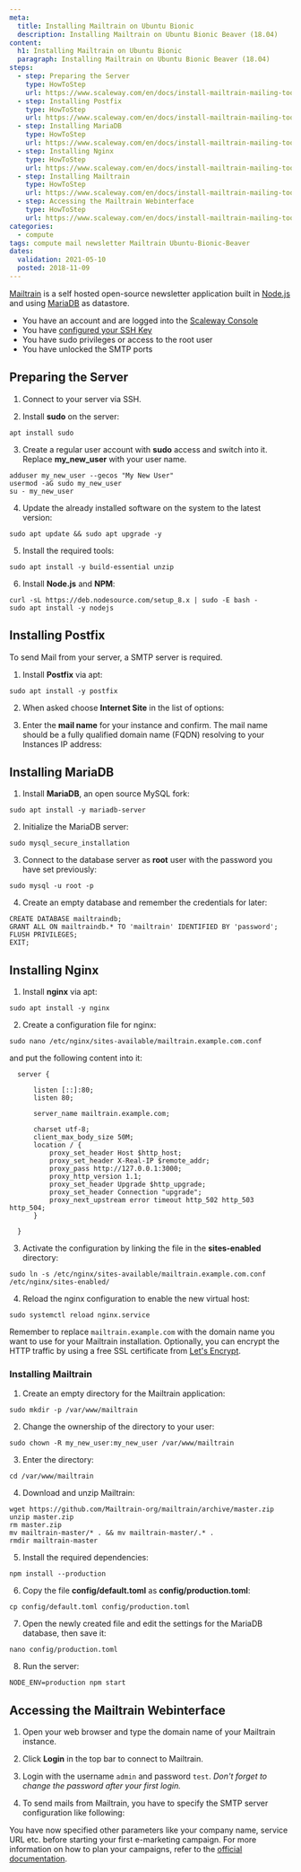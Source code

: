```yaml
---
meta:
  title: Installing Mailtrain on Ubuntu Bionic
  description: Installing Mailtrain on Ubuntu Bionic Beaver (18.04)
content:
  h1: Installing Mailtrain on Ubuntu Bionic
  paragraph: Installing Mailtrain on Ubuntu Bionic Beaver (18.04)
steps:
  - step: Preparing the Server
    type: HowToStep
    url: https://www.scaleway.com/en/docs/install-mailtrain-mailing-tool/#-Preparing-the-Server
  - step: Installing Postfix
    type: HowToStep
    url: https://www.scaleway.com/en/docs/install-mailtrain-mailing-tool/#-Installing-Postfix
  - step: Installing MariaDB
    type: HowToStep
    url: https://www.scaleway.com/en/docs/install-mailtrain-mailing-tool/#-Installing-MariaDB
  - step: Installing Nginx
    type: HowToStep
    url: https://www.scaleway.com/en/docs/install-mailtrain-mailing-tool/#-Installing-Nginx
  - step: Installing Mailtrain
    type: HowToStep
    url: https://www.scaleway.com/en/docs/install-mailtrain-mailing-tool/#-Installing-Mailtrain
  - step: Accessing the Mailtrain Webinterface
    type: HowToStep
    url: https://www.scaleway.com/en/docs/install-mailtrain-mailing-tool/#-Accessing-the-Mailtrain-Webinterface
categories:
  - compute
tags: compute mail newsletter Mailtrain Ubuntu-Bionic-Beaver
dates:
  validation: 2021-05-10
  posted: 2018-11-09
---
```


[Mailtrain](https://mailtrain.org/) is a self hosted open-source newsletter application built in [Node.js](https://nodejs.org/en/) and using [MariaDB](https://www.scaleway.com/docs/how-to-install-mariadb-on-ubuntu/) as datastore.

<Message type="requirement">

  - You have an account and are logged into the [Scaleway Console](https://console.scaleway.com)
  - You have [configured your SSH Key](/console/my-project/how-to/create-ssh-key)
  - You have sudo privileges or access to the root user
  - You have unlocked the SMTP ports

</Message>

## Preparing the Server

1. Connect to your server via SSH.

2. Install **sudo** on the server:

  ```
  apt install sudo
  ```

3. Create a regular user account with **sudo** access and switch into it. Replace **my_new_user** with your user name.

  ```
  adduser my_new_user --gecos "My New User"
  usermod -aG sudo my_new_user
  su - my_new_user
  ```

4. Update the already installed software on the system to the latest version:

  ```
  sudo apt update && sudo apt upgrade -y
  ```

5. Install the required tools:

  ```
  sudo apt install -y build-essential unzip
  ```

6. Install **Node.js** and **NPM**:

  ```
  curl -sL https://deb.nodesource.com/setup_8.x | sudo -E bash -
  sudo apt install -y nodejs
  ```

## Installing Postfix

To send Mail from your server, a SMTP server is required.

1. Install **Postfix** via apt:

  ```
  sudo apt install -y postfix
  ```

2. When asked choose **Internet Site** in the list of options:

  <Lightbox src="scaleway-postfix_internet_site.png" alt="" />

3. Enter the **mail name** for your instance and confirm. The mail name should be a fully qualified domain name (FQDN) resolving to your Instances IP address:

  <Lightbox src="scaleway-postfix_mail_name.png" alt="" />

## Installing MariaDB

1. Install **MariaDB**, an open source MySQL fork:

  ```
  sudo apt install -y mariadb-server
  ```

2. Initialize the MariaDB server:

  ```
  sudo mysql_secure_installation
  ```

3. Connect to the database server as **root** user with the password you have set previously:

  ```
  sudo mysql -u root -p
  ```

4. Create an empty database and remember the credentials for later:

  ```
  CREATE DATABASE mailtraindb;
  GRANT ALL ON mailtraindb.* TO 'mailtrain' IDENTIFIED BY 'password';
  FLUSH PRIVILEGES;
  EXIT;
  ```

## Installing Nginx

1. Install **nginx** via apt:

  ```
  sudo apt install -y nginx
  ```

2. Create a configuration file for nginx:

  ```
  sudo nano /etc/nginx/sites-available/mailtrain.example.com.conf
  ```

  and put the following content into it:

  ```
    server {

        listen [::]:80;
        listen 80;

        server_name mailtrain.example.com;

        charset utf-8;
        client_max_body_size 50M;
        location / {
            proxy_set_header Host $http_host;
            proxy_set_header X-Real-IP $remote_addr;
            proxy_pass http://127.0.0.1:3000;
            proxy_http_version 1.1;
            proxy_set_header Upgrade $http_upgrade;
            proxy_set_header Connection "upgrade";
            proxy_next_upstream error timeout http_502 http_503 http_504;
        }

    }
  ```

3. Activate the configuration by linking the file in the **sites-enabled** directory:

  ```
  sudo ln -s /etc/nginx/sites-available/mailtrain.example.com.conf /etc/nginx/sites-enabled/
  ```

4. Reload the nginx configuration to enable the new virtual host:

  ```
  sudo systemctl reload nginx.service
  ```

<Message type="important">

  Remember to replace `mailtrain.example.com` with the domain name you want to use for your Mailtrain installation. Optionally, you can encrypt the HTTP traffic by using a free SSL certificate from [Let's Encrypt](/tutorials/installation-lemp-ubuntu-bionic#configuring-ssl-with-let's-encrypt).

</Message>


### Installing Mailtrain

1. Create an empty directory for the Mailtrain application:

  ```
  sudo mkdir -p /var/www/mailtrain
  ```

2. Change the ownership of the directory to your user:

  ```
  sudo chown -R my_new_user:my_new_user /var/www/mailtrain
  ```

3. Enter the directory:

  ```
  cd /var/www/mailtrain
  ```

4. Download and unzip Mailtrain:

  ```
  wget https://github.com/Mailtrain-org/mailtrain/archive/master.zip
  unzip master.zip
  rm master.zip
  mv mailtrain-master/* . && mv mailtrain-master/.* .
  rmdir mailtrain-master
  ```

5. Install the required dependencies:

  ```
  npm install --production
  ```

6. Copy the file **config/default.toml** as **config/production.toml**:

  ```
  cp config/default.toml config/production.toml
  ```

7. Open the newly created file and edit the settings for the MariaDB database, then save it:

  ```
  nano config/production.toml
  ```

8. Run the server:

  ```
  NODE_ENV=production npm start
  ```

## Accessing the Mailtrain Webinterface

1. Open your web browser and type the domain name of your Mailtrain instance.

2. Click **Login** in the top bar to connect to Mailtrain.

  <Lightbox src="scaleway-mailtrain_login.png" alt="" />

3. Login with the username `admin` and password `test`. _Don't forget to change the password after your first login._

4. To send mails from Mailtrain, you have to specify the SMTP server configuration like following:

  <Lightbox src="scaleway-mailtrain_mailer_settings.png" alt="" />

You have now specified other parameters like your company name, service URL etc. before starting your first e-marketing campaign. For more information on how to plan your campaigns, refer to the [official documentation](https://github.com/Mailtrain-org/mailtrain/wiki).
